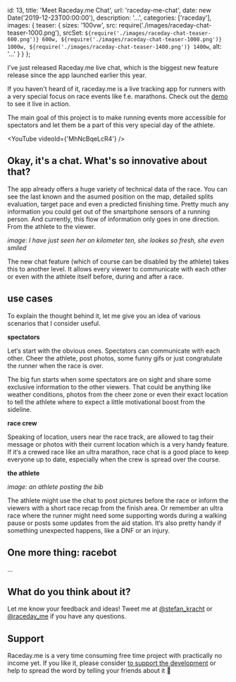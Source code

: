   id: 13,
  title: 'Meet Raceday.me Chat',
  url: 'raceday-me-chat',
  date: new Date('2019-12-23T00:00:00'),
  description: '...',
  categories: ['raceday'],
  images: {
    teaser: {
      sizes: '100vw',
      src: require('./images/raceday-chat-teaser-1000.png'),
      srcSet: `${require('./images/raceday-chat-teaser-600.png')} 600w, ${require('./images/raceday-chat-teaser-1000.png')} 1000w, ${require('./images/raceday-chat-teaser-1400.png')} 1400w`,
      alt: '...'
    }
  }
};

I've just released Raceday.me live chat, which is the biggest new feature release since the app launched earlier this year.

If you haven't heard of it, raceday.me is a live tracking app for runners with a very special focus on race events like f.e. marathons. Check out the [demo](https://raceday.me/demo) to see it live in action.

The main goal of this project is to make running events more accessible for spectators and let them be a part of this very special day of the athlete.

<YouTube videoId={'MhNcBqeLcR4'} />

## Okay, it's a chat. What's so innovative about that?

The app already offers a huge variety of technical data of the race. You can see the last known and the asumed position on the map, detailed splits evaluation, target pace and even a predicted finishing time. Pretty much any information you could get out of the smartphone sensors of a running person. And currently, this flow of information only goes in one direction. From the athlete to the viewer.

_image: I have just seen her on kilometer ten, she lookes so fresh, she even smiled_

The new chat feature (which of course can be disabled by the athlete) takes this to another level. It allows every viewer to communicate with each other or even with the athlete itself before, during and after a race.

## use cases

To explain the thought behind it, let me give you an idea of various scenarios that I consider useful.

**spectators**

Let‘s start with the obvious ones. Spectators can communicate with each other. Cheer the athlete, post photos, some funny gifs or just congratulate the runner when the race is over.

The big fun starts when some spectators are on sight and share some exclusive information to the other viewers. That could be anything like weather conditions, photos from the cheer zone or even their exact location to tell the athlete where to expect a little motivational boost from the sideline.

**race crew**

Speaking of location, users near the race track, are allowed to tag their message or photos with their current location which is a very handy feature. If it‘s a crewed race like an ultra marathon, race chat is a good place to keep everyone up to date, especially when the crew is spread over the course.

**the athlete**

_image: an athlete posting the bib_

The athlete might use the chat to post pictures before the race or inform the viewers with a short race recap from the finish area. Or remember an ultra race where the runner might need some supporting words during a walking pause or posts some updates from the aid station. It‘s also pretty handy if something unexpected happens, like a DNF or an injury.

## One more thing: racebot

...

## What do you think about it?

Let me know your feedback and ideas! Tweet me at [@stefan_kracht](https://twitter.com/stefan_kracht) or [@raceday_me](https://twitter.com/raceday_me) if you have any questions.

## Support

Raceday.me is a very time consuming free time project with practically no income yet. If you like it, please consider [to support the development](http://raceday.me/premium) or help to spread the word by telling your friends about it 🙏
